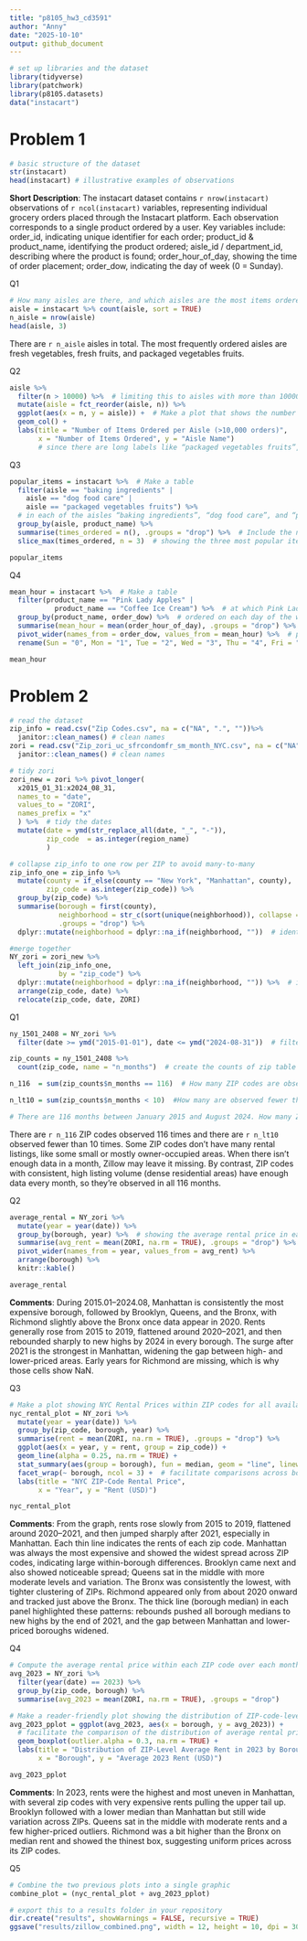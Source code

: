 ```yaml
---
title: "p8105_hw3_cd3591"
author: "Anny"
date: "2025-10-10"
output: github_document
---
```


```r
# set up libraries and the dataset
library(tidyverse)
library(patchwork)
library(p8105.datasets)
data("instacart")
```

# Problem 1
```r
# basic structure of the dataset
str(instacart)
head(instacart) # illustrative examples of observations
```

**Short Description**: The instacart dataset contains `r nrow(instacart)` observations of `r ncol(instacart)` variables, representing individual grocery orders placed through the Instacart platform. Each observation corresponds to a single product ordered by a user. Key variables include: order_id, indicating unique identifier for each order;  product_id & product_name, identifying the product ordered; aisle_id / department_id, describing where the product is found; order_hour_of_day, showing the time of order placement; order_dow, indicating the day of week (0 = Sunday).

Q1
```r
# How many aisles are there, and which aisles are the most items ordered from?
aisle = instacart %>% count(aisle, sort = TRUE)
n_aisle = nrow(aisle)
head(aisle, 3)
```

There are `r n_aisle` aisles in total. The most frequently ordered aisles are fresh vegetables, fresh fruits, and packaged vegetables fruits.

Q2
```r
aisle %>%
  filter(n > 10000) %>%  # limiting this to aisles with more than 10000 items ordered
  mutate(aisle = fct_reorder(aisle, n)) %>%
  ggplot(aes(x = n, y = aisle)) +  # Make a plot that shows the number of items ordered in each aisle
  geom_col() +
  labs(title = "Number of Items Ordered per Aisle (>10,000 orders)",
       x = "Number of Items Ordered", y = "Aisle Name")   
       # since there are long labels like “packaged vegetables fruits”, fit much better along the y-axis than rotated on the x-axis.
```

Q3
```r
popular_items = instacart %>%  # Make a table
  filter(aisle == "baking ingredients" |
    aisle == "dog food care" |
    aisle == "packaged vegetables fruits") %>%  
  # in each of the aisles “baking ingredients”, “dog food care”, and “packaged vegetables fruits”
  group_by(aisle, product_name) %>%
  summarise(times_ordered = n(), .groups = "drop") %>%  # Include the number of times each item is ordered in your table
  slice_max(times_ordered, n = 3)  # showing the three most popular items

popular_items
```

Q4
```r
mean_hour = instacart %>%  # Make a table
  filter(product_name == "Pink Lady Apples" | 
           product_name == "Coffee Ice Cream") %>%  # at which Pink Lady Apples and Coffee Ice Cream
  group_by(product_name, order_dow) %>%  # ordered on each day of the week
  summarise(mean_hour = mean(order_hour_of_day), .groups = "drop") %>%  # showing the mean hour of the day
  pivot_wider(names_from = order_dow, values_from = mean_hour) %>%  # produce a 2 x 8 table
  rename(Sun = "0", Mon = "1", Tue = "2", Wed = "3", Thu = "4", Fri = "5", Sat = "6")

mean_hour
```

# Problem 2
```r
# read the dataset
zip_info = read.csv("Zip Codes.csv", na = c("NA", ".", ""))%>% 
  janitor::clean_names() # clean names
zori = read.csv("Zip_zori_uc_sfrcondomfr_sm_month_NYC.csv", na = c("NA", ".", ""))%>% 
  janitor::clean_names() # clean names

# tidy zori
zori_new = zori %>% pivot_longer(
  x2015_01_31:x2024_08_31, 
  names_to = "date",
  values_to = "ZORI",
  names_prefix = "x"
  ) %>%  # tidy the dates
  mutate(date = ymd(str_replace_all(date, "_", "-")),
         zip_code  = as.integer(region_name)
         ) 

# collapse zip_info to one row per ZIP to avoid many-to-many
zip_info_one = zip_info %>%
  mutate(county = if_else(county == "New York", "Manhattan", county),
         zip_code = as.integer(zip_code)) %>%
  group_by(zip_code) %>%
  summarise(borough = first(county),
            neighborhood = str_c(sort(unique(neighborhood)), collapse = "; "),
            .groups = "drop") %>%
  dplyr::mutate(neighborhood = dplyr::na_if(neighborhood, ""))  # identify the empty is NA

#merge together
NY_zori = zori_new %>%
  left_join(zip_info_one,
            by = "zip_code") %>%
  dplyr::mutate(neighborhood = dplyr::na_if(neighborhood, "")) %>%  # identify the empty is NA
  arrange(zip_code, date) %>%
  relocate(zip_code, date, ZORI)
```

Q1
```r
ny_1501_2408 = NY_zori %>%
  filter(date >= ymd("2015-01-01"), date <= ymd("2024-08-31"))  # filter the date between January 2015 and August 2024

zip_counts = ny_1501_2408 %>%
  count(zip_code, name = "n_months")  # create the counts of zip table

n_116  = sum(zip_counts$n_months == 116)  # How many ZIP codes are observed 116 times?

n_lt10 = sum(zip_counts$n_months < 10)  #How many are observed fewer than 10 times?

# There are 116 months between January 2015 and August 2024. How many ZIP codes are observed 116 times? How many are observed fewer than 10 times? Why are some ZIP codes are observed rarely and others observed in each month?
```

There are `r n_116` ZIP codes observed 116 times and there are `r n_lt10` observed fewer than 10 times. Some ZIP codes don’t have many rental listings, like some small or mostly owner-occupied areas. When there isn’t enough data in a month, Zillow may leave it missing. By contrast, ZIP codes with consistent, high listing volume (dense residential areas) have enough data every month, so they’re observed in all 116 months.

Q2
```r
average_rental = NY_zori %>%
  mutate(year = year(date)) %>%
  group_by(borough, year) %>%  # showing the average rental price in each borough and year (not month)
  summarise(avg_rent = mean(ZORI, na.rm = TRUE), .groups = "drop") %>%
  pivot_wider(names_from = year, values_from = avg_rent) %>%
  arrange(borough) %>%
  knitr::kable()

average_rental
```

**Comments**: During 2015.01–2024.08, Manhattan is consistently the most expensive borough, followed by Brooklyn, Queens, and the Bronx, with Richmond slightly above the Bronx once data appear in 2020. Rents generally rose from 2015 to 2019, flattened around 2020–2021, and then rebounded sharply to new highs by 2024 in every borough. The surge after 2021 is the strongest in Manhattan, widening the gap between high- and lower-priced areas. Early years for Richmond are missing, which is why those cells show NaN.

Q3
```r
# Make a plot showing NYC Rental Prices within ZIP codes for all available years.
nyc_rental_plot = NY_zori %>%
  mutate(year = year(date)) %>%
  group_by(zip_code, borough, year) %>%
  summarise(rent = mean(ZORI, na.rm = TRUE), .groups = "drop") %>%
  ggplot(aes(x = year, y = rent, group = zip_code)) +
  geom_line(alpha = 0.25, na.rm = TRUE) +
  stat_summary(aes(group = borough), fun = median, geom = "line", linewidth = 1, na.rm = TRUE) +
  facet_wrap(~ borough, ncol = 3) +  # facilitate comparisons across boroughs
  labs(title = "NYC ZIP-Code Rental Price",
       x = "Year", y = "Rent (USD)")

nyc_rental_plot
```

**Comments**: From the graph, rents rose slowly from 2015 to 2019, flattened around 2020–2021, and then jumped sharply after 2021, especially in Manhattan. Each thin line indicates the rents of each zip code. Manhattan was always the most expensive and showed the widest spread across ZIP codes, indicating large within-borough differences. Brooklyn came next and also showed noticeable spread; Queens sat in the middle with more moderate levels and variation. The Bronx was consistently the lowest, with tighter clustering of ZIPs. Richmond appeared only from about 2020 onward and tracked just above the Bronx. The thick line (borough median) in each panel highlighted these patterns: rebounds pushed all borough medians to new highs by the end of 2021, and the gap between Manhattan and lower-priced boroughs widened.

Q4
```r
# Compute the average rental price within each ZIP code over each month in 2023
avg_2023 = NY_zori %>%
  filter(year(date) == 2023) %>%
  group_by(zip_code, borough) %>%
  summarise(avg_2023 = mean(ZORI, na.rm = TRUE), .groups = "drop")

# Make a reader-friendly plot showing the distribution of ZIP-code-level rental prices across boroughs
avg_2023_pplot = ggplot(avg_2023, aes(x = borough, y = avg_2023)) +  
  # facilitate the comparison of the distribution of average rental prices across boroughs
  geom_boxplot(outlier.alpha = 0.3, na.rm = TRUE) +
  labs(title = "Distribution of ZIP-Level Average Rent in 2023 by Borough",
       x = "Borough", y = "Average 2023 Rent (USD)")

avg_2023_pplot
```

**Comments**: In 2023, rents were the highest and most uneven in Manhattan, with several zip codes with very expensive rents pulling the upper tail up. Brooklyn followed with a lower median than Manhattan but still wide variation across ZIPs. Queens sat in the middle with moderate rents and a few higher-priced outliers. Richmond was a bit higher than the Bronx on median rent and showed the thinest box, suggesting uniform prices across its ZIP codes.

Q5
```r
# Combine the two previous plots into a single graphic
combine_plot = (nyc_rental_plot + avg_2023_pplot)

# export this to a results folder in your repository
dir.create("results", showWarnings = FALSE, recursive = TRUE)
ggsave("results/zillow_combined.png", width = 12, height = 10, dpi = 300)
```